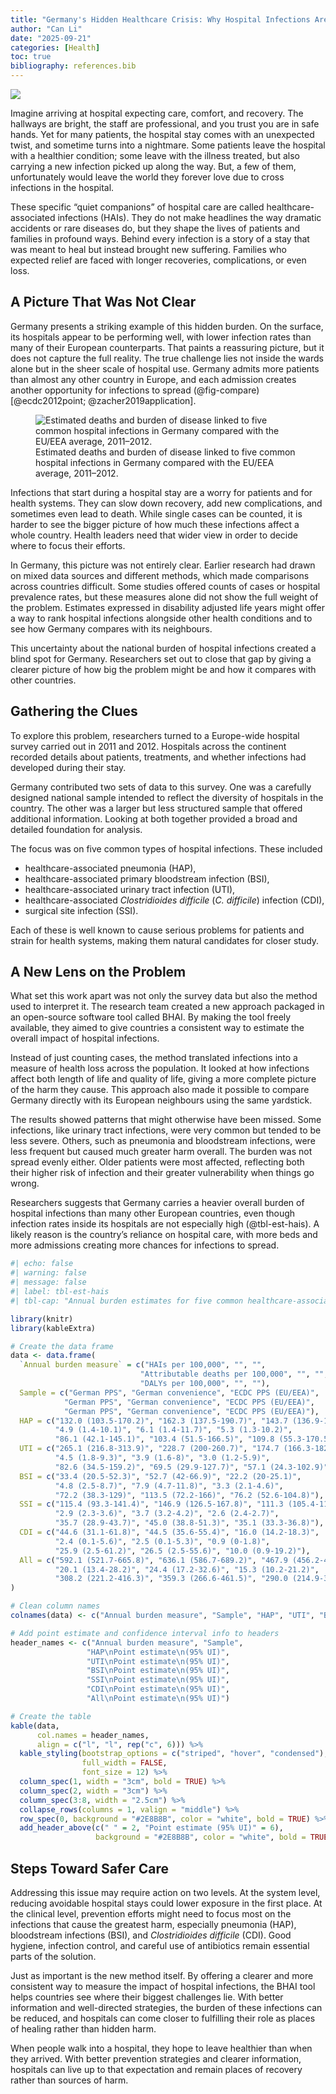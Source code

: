 ```yaml
---
title: "Germany's Hidden Healthcare Crisis: Why Hospital Infections Are Costing More Lives Than You Think"
author: "Can Li"
date: "2025-09-21"
categories: [Health]
toc: true
bibliography: references.bib
---
```

![](hais.png)

Imagine arriving at hospital expecting care, comfort, and recovery. The hallways are bright, the staff are professional, and you trust you are in safe hands. Yet for many patients, the hospital stay comes with an unexpected twist, and sometime turns into a nightmare. Some patients leave the hospital with a healthier condition; some leave with the illness treated, but also carrying a new infection picked up along the way. But, a few of them, unfortunately would leave the world they forever love due to cross infections in the hospital.

These specific "quiet companions" of hospital care are called healthcare-associated infections (HAIs). They do not make headlines the way dramatic accidents or rare diseases do, but they shape the lives of patients and families in profound ways. Behind every infection is a story of a stay that was meant to heal but instead brought new suffering. Families who expected relief are faced with longer recoveries, complications, or even loss.

## A Picture That Was Not Clear
Germany presents a striking example of this hidden burden. On the surface, its hospitals appear to be performing well, with lower infection rates than many of their European counterparts. That paints a reassuring picture, but it does not capture the full reality. The true challenge lies not inside the wards alone but in the sheer scale of hospital use. Germany admits more patients than almost any other country in Europe, and each admission creates another opportunity for infections to spread (@fig-compare) [@ecdc2012point; @zacher2019application].

![Estimated deaths and burden of disease linked to five common hospital infections in Germany compared with the EU/EEA average, 2011–2012.](figure-3.png){#fig-compare}

Infections that start during a hospital stay are a worry for patients and for health systems. They can slow down recovery, add new complications, and sometimes even lead to death. While single cases can be counted, it is harder to see the bigger picture of how much these infections affect a whole country. Health leaders need that wider view in order to decide where to focus their efforts.

In Germany, this picture was not entirely clear. Earlier research had drawn on mixed data sources and different methods, which made comparisons across countries difficult. Some studies offered counts of cases or hospital prevalence rates, but these measures alone did not show the full weight of the problem. Estimates expressed in disability adjusted life years might offer a way to rank hospital infections alongside other health conditions and to see how Germany compares with its neighbours.

This uncertainty about the national burden of hospital infections created a blind spot for Germany. Researchers set out to close that gap by giving a clearer picture of how big the problem might be and how it compares with other countries.

## Gathering the Clues

To explore this problem, researchers turned to a Europe-wide hospital survey carried out in 2011 and 2012. Hospitals across the continent recorded details about patients, treatments, and whether infections had developed during their stay.

Germany contributed two sets of data to this survey. One was a carefully designed national sample intended to reflect the diversity of hospitals in the country. The other was a larger but less structured sample that offered additional information. Looking at both together provided a broad and detailed foundation for analysis.

The focus was on five common types of hospital infections. These included 

- healthcare-associated pneumonia (HAP), 
- healthcare-associated primary bloodstream infection (BSI), 
- healthcare-associated urinary tract infection (UTI), 
- healthcare-associated *Clostridioides difficile* (*C. difficile*) infection (CDI), 
- surgical site infection (SSI). 

Each of these is well known to cause serious problems for patients and strain for health systems, making them natural candidates for closer study.

## A New Lens on the Problem

What set this work apart was not only the survey data but also the method used to interpret it. The research team created a new approach packaged in an open-source software tool called BHAI. By making the tool freely available, they aimed to give countries a consistent way to estimate the overall impact of hospital infections.

Instead of just counting cases, the method translated infections into a measure of health loss across the population. It looked at how infections affect both length of life and quality of life, giving a more complete picture of the harm they cause. This approach also made it possible to compare Germany directly with its European neighbours using the same yardstick.

The results showed patterns that might otherwise have been missed. Some infections, like urinary tract infections, were very common but tended to be less severe. Others, such as pneumonia and bloodstream infections, were less frequent but caused much greater harm overall. The burden was not spread evenly either. Older patients were most affected, reflecting both their higher risk of infection and their greater vulnerability when things go wrong.

Researchers suggests that Germany carries a heavier overall burden of hospital infections than many other European countries, even though infection rates inside its hospitals are not especially high (@tbl-est-hais). A likely reason is the country’s reliance on hospital care, with more beds and more admissions creating more chances for infections to spread.

```r
#| echo: false
#| warning: false
#| message: false
#| label: tbl-est-hais
#| tbl-cap: "Annual burden estimates for five common healthcare-associated infections in Germany compared with the European average, 2011–2012"

library(knitr)
library(kableExtra)

# Create the data frame
data <- data.frame(
  `Annual burden measure` = c("HAIs per 100,000", "", "",
                             "Attributable deaths per 100,000", "", "",
                             "DALYs per 100,000", "", ""),
  Sample = c("German PPS", "German convenience", "ECDC PPS (EU/EEA)",
            "German PPS", "German convenience", "ECDC PPS (EU/EEA)",
            "German PPS", "German convenience", "ECDC PPS (EU/EEA)"),
  HAP = c("132.0 (103.5-170.2)", "162.3 (137.5-190.7)", "143.7 (136.9-150.8)",
          "4.9 (1.4-10.1)", "6.1 (1.4-11.7)", "5.3 (1.3-10.2)",
          "86.1 (42.1-145.1)", "103.4 (51.5-166.5)", "109.8 (55.3-170.5)"),
  UTI = c("265.1 (216.8-313.9)", "228.7 (200-260.7)", "174.7 (166.3-182.4)",
          "4.5 (1.8-9.3)", "3.9 (1.6-8)", "3.0 (1.2-5.9)",
          "82.6 (34.5-159.2)", "69.5 (29.9-127.7)", "57.1 (24.3-102.9)"),
  BSI = c("33.4 (20.5-52.3)", "52.7 (42-66.9)", "22.2 (20-25.1)",
          "4.8 (2.5-8.7)", "7.9 (4.7-11.8)", "3.3 (2.1-4.6)",
          "72.2 (38.3-129)", "113.5 (72.2-166)", "76.2 (52.6-104.8)"),
  SSI = c("115.4 (93.3-141.4)", "146.9 (126.5-167.8)", "111.3 (105.4-116.6)",
          "2.9 (2.3-3.6)", "3.7 (3.2-4.2)", "2.6 (2.4-2.7)",
          "35.7 (28.9-43.7)", "45.0 (38.8-51.3)", "35.1 (33.3-36.8)"),
  CDI = c("44.6 (31.1-61.8)", "44.5 (35.6-55.4)", "16.0 (14.2-18.3)",
          "2.4 (0.1-5.6)", "2.5 (0.1-5.3)", "0.9 (0-1.8)",
          "25.9 (2.5-61.2)", "26.5 (2.5-55.6)", "10.0 (0.9-19.2)"),
  All = c("592.1 (521.7-665.8)", "636.1 (586.7-689.2)", "467.9 (456.2-480.2)",
          "20.1 (13.4-28.2)", "24.4 (17.2-32.6)", "15.3 (10.2-21.2)",
          "308.2 (221.2-416.3)", "359.3 (266.6-461.5)", "290.0 (214.9-376.9)")
)

# Clean column names
colnames(data) <- c("Annual burden measure", "Sample", "HAP", "UTI", "BSI", "SSI", "CDI", "All")

# Add point estimate and confidence interval info to headers
header_names <- c("Annual burden measure", "Sample", 
                 "HAP\nPoint estimate\n(95% UI)", 
                 "UTI\nPoint estimate\n(95% UI)",
                 "BSI\nPoint estimate\n(95% UI)", 
                 "SSI\nPoint estimate\n(95% UI)",
                 "CDI\nPoint estimate\n(95% UI)", 
                 "All\nPoint estimate\n(95% UI)")

# Create the table
kable(data, 
      col.names = header_names,
      align = c("l", "l", rep("c", 6))) %>%
  kable_styling(bootstrap_options = c("striped", "hover", "condensed"),
                full_width = FALSE,
                font_size = 12) %>%
  column_spec(1, width = "3cm", bold = TRUE) %>%
  column_spec(2, width = "3cm") %>%
  column_spec(3:8, width = "2.5cm") %>%
  collapse_rows(columns = 1, valign = "middle") %>%
  row_spec(0, background = "#2E8B8B", color = "white", bold = TRUE) %>%
  add_header_above(c(" " = 2, "Point estimate (95% UI)" = 6),
                   background = "#2E8B8B", color = "white", bold = TRUE)
```


## Steps Toward Safer Care

Addressing this issue may require action on two levels. At the system level, reducing avoidable hospital stays could lower exposure in the first place. At the clinical level, prevention efforts might need to focus most on the infections that cause the greatest harm, especially pneumonia (HAP), bloodstream infections (BSI), and *Clostridioides difficile* (CDI). Good hygiene, infection control, and careful use of antibiotics remain essential parts of the solution. 

Just as important is the new method itself. By offering a clearer and more consistent way to measure the impact of hospital infections, the BHAI tool helps countries see where their biggest challenges lie. With better information and well-directed strategies, the burden of these infections can be reduced, and hospitals can come closer to fulfilling their role as places of healing rather than hidden harm. 

When people walk into a hospital, they hope to leave healthier than when they arrived. With better prevention strategies and clearer information, hospitals can live up to that expectation and remain places of recovery rather than sources of harm.
